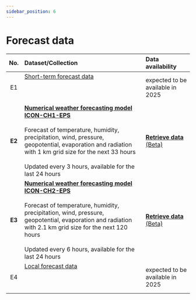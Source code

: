 ```yaml
---
sidebar_position: 6
---
```


# Forecast data

| No.    | Dataset/Collection | Data availability |
|:------:|:---------|:---------|
| E1     | [Short-term forecast data](/e-forecast-data/e1-short-term-forecast-data) <br></br>  <br></br> | expected to be available in 2025 |
| **E2** | [**Numerical weather forecasting model ICON-CH1-EPS**](/e-forecast-data/e2-e3-numerical-weather-forecasting-model) <br></br> Forecast of temperature, humidity, precipitation, wind, pressure, geopotential, evaporation and radiation with 1 km grid size for the next 33 hours <br></br> Updated every 3 hours, available for the last 24 hours | [**Retrieve data** (Beta)](/e-forecast-data/e2-e3-numerical-weather-forecasting-model#6-retrieving-forecasts-via-rest-api) |
| **E3** | [**Numerical weather forecasting model ICON-CH2-EPS**](/e-forecast-data/e2-e3-numerical-weather-forecasting-model) <br></br> Forecast of temperature, humidity, precipitation, wind, pressure, geopotential, evaporation and radiation with 2.1 km grid size for the next 120 hours <br></br> Updated every 6 hours, available for the last 24 hours | [**Retrieve data** (Beta)](/e-forecast-data/e2-e3-numerical-weather-forecasting-model#6-retrieving-forecasts-via-rest-api) |
| E4     | [Local forecast data](/e-forecast-data/e4-local-forecast-data) <br></br>  <br></br> | expected to be available in 2025 |
